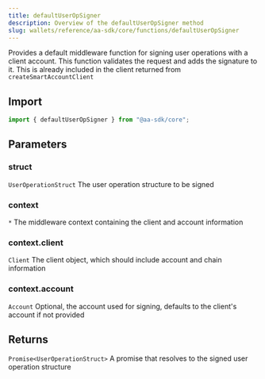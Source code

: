 ```yaml
---
title: defaultUserOpSigner
description: Overview of the defaultUserOpSigner method
slug: wallets/reference/aa-sdk/core/functions/defaultUserOpSigner
---
```




Provides a default middleware function for signing user operations with a client account. This function validates the request and adds the signature to it.
This is already included in the client returned from `createSmartAccountClient`

## Import

```ts
import { defaultUserOpSigner } from "@aa-sdk/core";
```

## Parameters

### struct

`UserOperationStruct`
The user operation structure to be signed

### context

`*`
The middleware context containing the client and account information

### context.client

`Client`
The client object, which should include account and chain information

### context.account

`Account`
Optional, the account used for signing, defaults to the client's account if not provided

## Returns

`Promise<UserOperationStruct>`
A promise that resolves to the signed user operation structure
